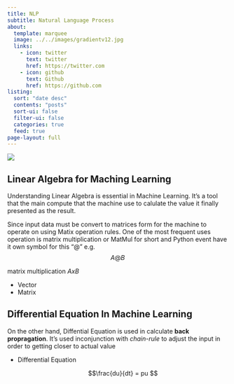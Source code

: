 ```yaml
---
title: NLP
subtitle: Natural Language Process 
about:
  template: marquee
  image: ../../images/gradientv12.jpg 
  links:
    - icon: twitter
      text: twitter
      href: https://twitter.com
    - icon: github
      text: Github
      href: https://github.com
listing:
  sort: "date desc"
  contents: "posts"
  sort-ui: false
  filter-ui: false
  categories: true
  feed: true
page-layout: full
---
```


![](/images/ai-pic7cp.jpg)

## Linear Algebra for Maching Learning
Understanding Linear Algebra is essential in Machine Learning. It's a tool that the main compute that the machine use to calulate the value it finally presented as the result.

Since input data must be convert to matrices form for the machine to operate on using Matix operation rules.
One of the most frequent uses operation is matrix multiplication or MatMul for short and Python event have it own symbol for this "@" e.g.
$$ A@B $$

::: {.callout-tip}

matrix multiplication $AxB$
:::

- Vector
- Matrix



## Differential Equation In Machine Learning

On the other hand, Diffential Equation is used in calculate **back propragation**. It's used inconjunction with *chain-rule* to adjust the input in order to getting closer to actual value

- Differential Equation

   $$\frac{du}{dt} = pu  $$
